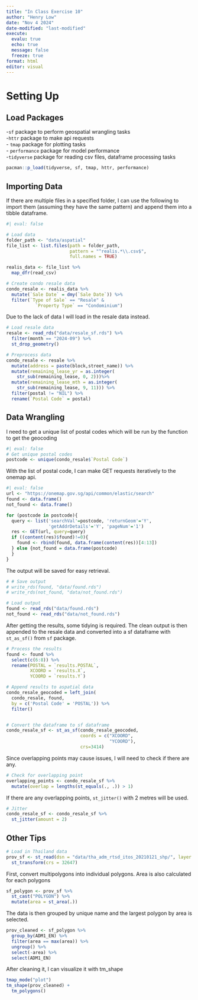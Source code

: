 ```yaml
---
title: "In Class Exercise 10"
author: "Henry Low"
date: "Nov 4 2024"
date-modified: "last-modified"
execute:
  evalu: true
  echo: true
  message: false
  freeze: true
format: html
editor: visual
---
```


# Setting Up

## Load Packages

\-`sf` package to perform geospatial wrangling tasks \
-`httr` package to make api requests \
- `tmap` package for plotting tasks \
- `performance` package for model performance \
-`tidyverse` package for reading csv files, dataframe processing tasks 

```r
pacman::p_load(tidyverse, sf, tmap, httr, performance)
```

## Importing Data

If there are multiple files in a specified folder, I can use the following to import them (assuming they have the same pattern) and append them into a tibble dataframe.

```r
#| eval: false

# Load data
folder_path <- "data/aspatial"
file_list <- list.files(path = folder_path, 
                        pattern = "^realis.*\\.csv$", 
                        full.names = TRUE)

realis_data <- file_list %>%
  map_dfr(read_csv)

# Create condo resale data
condo_resale <- realis_data %>%
  mutate(`Sale Date` = dmy(`Sale Date`)) %>%
  filter(`Type of Sale` == "Resale" &
           `Property Type` == "Condominium")
```

Due to the lack of data I will load in the resale data instead.

```r
# Load resale data
resale <- read_rds("data/resale_sf.rds") %>%
  filter(month == "2024-09") %>%
  st_drop_geometry()

# Preprocess data
condo_resale <- resale %>%
  mutate(address = paste(block,street_name)) %>%
  mutate(remaining_lease_yr = as.integer(
    str_sub(remaining_lease, 0, 2)))%>%
  mutate(remaining_lease_mth = as.integer(
    str_sub(remaining_lease, 9, 11))) %>%
  filter(postal != "NIL") %>%
  rename(`Postal Code` = postal)
```

## Data Wrangling

I need to get a unique list of postal codes which will be run by the function to get the geocoding

```r
#| eval: false
# Get unique postal codes
postcode <- unique(condo_resale$`Postal Code`)
```

With the list of postal code, I can make GET requests iteratively to the onemap api.

```r
#| eval: false
url <- "https://onemap.gov.sg/api/common/elastic/search"
found <- data.frame()
not_found <- data.frame()

for (postcode in postcode){
  query <- list('searchVal'=postcode, 'returnGeom'='Y', 
                'getAddrDetails'='Y', 'pageNum'='1')
  res <- GET(url, query=query)
  if ((content(res)$found)!=0){
    found <- rbind(found, data.frame(content(res))[4:13])
  } else {not_found = data.frame(postcode)
  }
}
```

The output will be saved for easy retrieval.

```r
# # Save output
# write_rds(found, "data/found.rds")
# write_rds(not_found, "data/not_found.rds")

# Load output
found <- read_rds("data/found.rds")
not_found <- read_rds("data/not_found.rds")
```

After getting the results, some tidying is required. The clean output is then appended to the resale data and converted into a sf dataframe with `st_as_sf()` from `sf` package.

```r
# Process the results
found <- found %>%
  select(c(6:8)) %>%
  rename(POSTAL = `results.POSTAL`,
         XCOORD = `results.X`,
         YCOORD = `results.Y`)

# Append results to aspatial data
condo_resale_geocoded = left_join(
  condo_resale, found, 
  by = c('Postal Code' = 'POSTAL')) %>%
  filter()


# Convert the dataframe to sf dataframe
condo_resale_sf <- st_as_sf(condo_resale_geocoded, 
                            coords = c("XCOORD",
                                       "YCOORD"),
                            crs=3414)
```
Since overlapping points may cause issues, I will need to check if there are any.

```r
# Check for overlapping point
overlapping_points <- condo_resale_sf %>%
  mutate(overlap = lengths(st_equals(., .)) > 1)
```

If there are any overlapping points, `st_jitter()` with 2 metres will be used.

```r
# Jitter
condo_resale_sf <- condo_resale_sf %>%
  st_jitter(amount = 2)
```


## Other Tips

```r
# Load in Thailand data
prov_sf <- st_read(dsn = "data/tha_adm_rtsd_itos_20210121_shp/", layer = "tha_admbnda_adm1_rtsd_20220121") %>%
  st_transform(crs = 32647) 
```

First, convert multipolygons into individual polygons. Area is also calculated for each polygons

```r
sf_polygon <- prov_sf %>%
  st_cast("POLYGON") %>%
  mutate(area = st_area(.))
```

The data is then grouped by unique name and the largest polygon by area is selected.

```r
prov_cleaned <- sf_polygon %>%
  group_by(ADM1_EN) %>%
  filter(area == max(area)) %>%
  ungroup() %>%
  select(-area) %>%
  select(ADM1_EN)
```

After cleaning it, I can visualize it with tm_shape

```r
tmap_mode("plot")
tm_shape(prov_cleaned) +
  tm_polygons()
```


